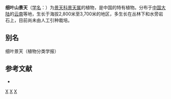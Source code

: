 {{Speciesbox 
| genus = Sedum
| species = franchetii
| authority = Grande
}}

'''细叶山景天'''（[[学名|学名]]：{{lang|la|''Sedum franchetii''}}）为[[景天科|景天科]][[景天属|景天属]]的植物，是中国的特有植物。分布于[[中国大陆|中国大陆]]的[[云南|云南]]等地，生长于海拔2,800米至3,700米的地区，多生长在丛林下和水旁岩石上，目前尚未由人工引种栽培。

== 别名 ==
细叶景天（植物分类学报）

== 参考文献 ==
{{refbegin}}
* {{cite web| url =http://www.bioinfo.cn/db05/KmzwSpecies.php?action=view&id=6218| title =细叶山景天| work =中国高等植物数据库全库| publisher =中国科学院微生物研究所| author =昆明植物研究所| accessdate =2009-02-25| deadurl =yes| archiveurl =https://web.archive.org/web/20160305061738/http://www.bioinfo.cn/db05/KmzwSpecies.php?action=view&id=6218| archivedate =2016-03-05}}
{{refend}}
{{Taxonbar|from=Q15232211}}

{{DEFAULTSORT:Sedum franchetii}}
[[Category:景天属|X]]
[[Category:中國特有植物|X]]
[[Category:云南植物|X]]